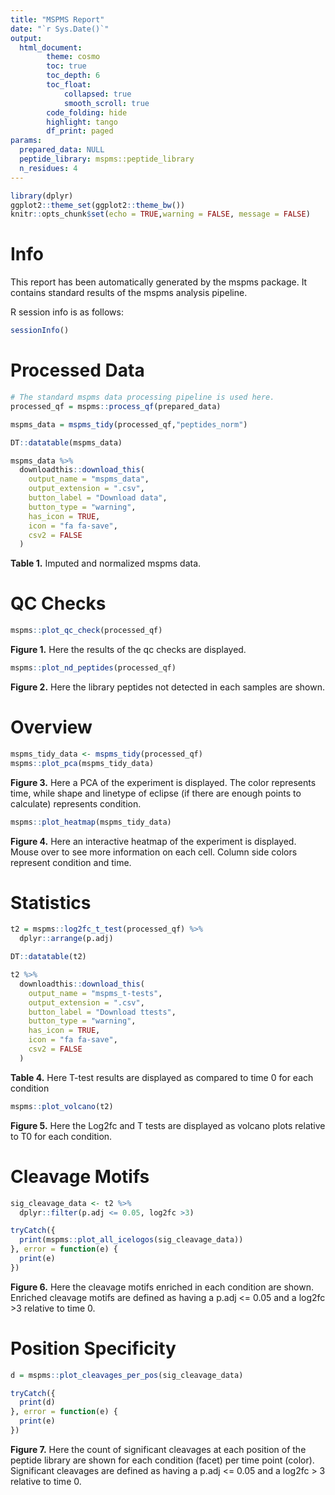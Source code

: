 ```yaml
---
title: "MSPMS Report"
date: "`r Sys.Date()`"
output:
  html_document:
        theme: cosmo
        toc: true
        toc_depth: 6
        toc_float:
            collapsed: true
            smooth_scroll: true
        code_folding: hide
        highlight: tango
        df_print: paged
params:
  prepared_data: NULL
  peptide_library: mspms::peptide_library
  n_residues: 4
---
```


```r
library(dplyr)
ggplot2::theme_set(ggplot2::theme_bw())
knitr::opts_chunk$set(echo = TRUE,warning = FALSE, message = FALSE)
```

# Info

This report has been automatically generated by the mspms package. 
It contains standard results of the mspms analysis pipeline. 


R session info is as follows:  

```r
sessionInfo()
```

# Processed Data 

```r
# The standard mspms data processing pipeline is used here. 
processed_qf = mspms::process_qf(prepared_data)

mspms_data = mspms_tidy(processed_qf,"peptides_norm")

DT::datatable(mspms_data)

mspms_data %>%
  downloadthis::download_this(
    output_name = "mspms_data",
    output_extension = ".csv",
    button_label = "Download data",
    button_type = "warning",
    has_icon = TRUE,
    icon = "fa fa-save",
    csv2 = FALSE
  )
```

**Table 1.** Imputed and normalized mspms data. 

# QC Checks 


```r
mspms::plot_qc_check(processed_qf)

```

**Figure 1.** Here the results of the qc checks are displayed. 


```r
mspms::plot_nd_peptides(processed_qf)
```
**Figure 2.** Here the library peptides not detected in each samples are shown. 

# Overview 
```r
mspms_tidy_data <- mspms_tidy(processed_qf)
mspms::plot_pca(mspms_tidy_data)
```

**Figure 3.** Here a PCA of the experiment is displayed. The color represents
time, while shape and linetype of eclipse 
(if there are enough points to calculate) represents condition. 


```r
mspms::plot_heatmap(mspms_tidy_data)
```

**Figure 4.** Here an interactive heatmap of the experiment is displayed. 
Mouse over to see more information on each cell. Column side colors 
represent condition and time. 

# Statistics 

```r
t2 = mspms::log2fc_t_test(processed_qf) %>% 
  dplyr::arrange(p.adj)

DT::datatable(t2)

t2 %>%
  downloadthis::download_this(
    output_name = "mspms_t-tests",
    output_extension = ".csv",
    button_label = "Download ttests",
    button_type = "warning",
    has_icon = TRUE,
    icon = "fa fa-save",
    csv2 = FALSE
  )
```

**Table 4.** Here T-test results are displayed as compared to time 0 for each 
condition


```r
mspms::plot_volcano(t2)
```

**Figure 5.** Here the Log2fc and T tests are displayed as volcano plots 
relative to T0 for each condition. 

# Cleavage Motifs

```r
sig_cleavage_data <- t2 %>% 
  dplyr::filter(p.adj <= 0.05, log2fc >3)

tryCatch({
  print(mspms::plot_all_icelogos(sig_cleavage_data))
}, error = function(e) {
  print(e)
})
```
**Figure 6.** Here the cleavage motifs enriched in each condition are shown. 
Enriched cleavage motifs are defined as having a p.adj <= 0.05 and a log2fc >3
relative to time 0. 


# Position Specificity 

```r

d = mspms::plot_cleavages_per_pos(sig_cleavage_data)

tryCatch({
  print(d)
}, error = function(e) {
  print(e)
})
```

**Figure 7.** Here the count of significant cleavages at each position of the 
peptide library are shown for each condition (facet) per time point (color). 
Significant cleavages are defined as having a p.adj <= 0.05 and a log2fc > 3 
relative to time 0.  




